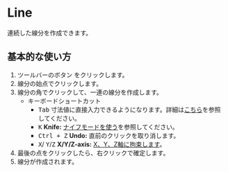 
# Line

<Reference shortcut="Shift + A" command="Line" button="ツールバー" />

連続した線分を作成できます。

## 基本的な使い方

1. ツールバーのボタン <ButtonIcon type="button-line" /> をクリックします。
2. 線分の始点でクリックします。
3. 線分の角でクリックして、一連の線分を作成します。
    - <Kst>キーボードショートカット</Kst>
        - <kbd>Tab</kbd> 寸法値に直接入力できるようになります。詳細は[こちら](/tool/sketching-essentials#specify-dimensions-numerically)を参照してください。
        - <kbd>K</kbd> **Knife:** [ナイフモードを使う](/tool/sketching-essentials#use-knife-mode)を参照してください。
        - <kbd>Ctrl + Z</kbd> **Undo:** 直前のクリックを取り消します。
        - <kbd>X</kbd>/ <kbd>Y</kbd>/<kbd>Z</kbd> **X/Y/Z-axis:** [X、Y、Z軸に拘束します](/tool/sketching-essentials#constrain-to-an-axis)。
4. 最後の点をクリックしたら、右クリックで確定します。
5. 線分が作成されます。

<VideoPlayer fileName="line"/>


